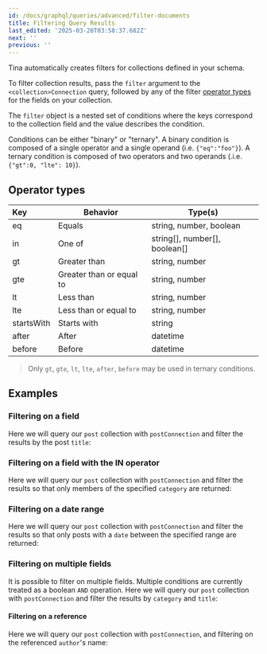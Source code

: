 ```yaml
---
id: /docs/graphql/queries/advanced/filter-documents
title: Filtering Query Results
last_edited: '2025-03-26T03:58:37.682Z'
next: ''
previous: ''
---
```


Tina automatically creates filters for collections defined in your schema.

To filter collection results, pass the `filter` argument to the `<collection>Connection` query, followed by any of the filter [operator types](/docs/graphql/queries/advanced/filter-documents/#operator-types) for the fields on your collection.

The `filter` object is a nested set of conditions where the keys correspond to the collection field and the value describes the condition.

Conditions can be either "binary" or "ternary". A binary condition is composed of a single operator and a single operand (i.e. `{"eq":"foo"}`). A ternary condition is composed of two operators and two operands (.i.e. `{"gt":0, "lte": 10}`).

## Operator types

| Key        | Behavior                 | Type(s)                          |
| :--------- | ------------------------ | -------------------------------- |
| eq         | Equals                   | string, number, boolean          |
| in         | One of                   | string\[], number\[], boolean\[] |
| gt         | Greater than             | string, number                   |
| gte        | Greater than or equal to | string, number                   |
| lt         | Less than                | string, number                   |
| lte        | Less than or equal to    | string, number                   |
| startsWith | Starts with              | string                           |
| after      | After                    | datetime                         |
| before     | Before                   | datetime                         |

> Only `gt`, `gte`, `lt`, `lte`, `after`, `before` may be used in ternary conditions.

## Examples

### Filtering on a field

Here we will query our `post` collection with `postConnection` and filter the results by the post `title`:

<GraphQLCodeBlock
  query="{
  ##postConnection(filter:#{title:#{startsWith:#&#x22;Vote&#x22;}})#{
  ####edges#{
  ######node#{
  ########id
  ########title
  ########category
  ######}
  ####}
  ##}
  }"
  response="{
  ##&#x22;data&#x22;:#{
  ####&#x22;postConnection&#x22;:#{
  ######&#x22;edges&#x22;:#[
  ########{
  ##########&#x22;node&#x22;:#{
  ############&#x22;id&#x22;:#&#x22;content/posts/voteForPedro.json&#x22;,
  ############&#x22;title&#x22;:#&#x22;Vote#For#Pedro&#x22;,
  ############&#x22;category&#x22;:#&#x22;politics&#x22;
  ##########}
  ########}
  ######]
  ####}
  ##}
  }"
/>

### Filtering on a field with the IN operator

Here we will query our `post` collection with `postConnection` and filter the results so that only members of the specified `category` are returned:

<GraphQLCodeBlock
  query="{
  ##postConnection(filter:#{category:#{in:#[&#x22;politics&#x22;]}})#{
  ####edges#{
  ######node#{
  ########id
  ########title
  ########category
  ######}
  ####}
  ##}
  }"
  response="{
  ##&#x22;data&#x22;:#{
  ####&#x22;postConnection&#x22;:#{
  ######&#x22;edges&#x22;:#[
  ########{
  ##########&#x22;node&#x22;:#{
  ############&#x22;id&#x22;:#&#x22;content/posts/voteForPedro.json&#x22;,
  ############&#x22;title&#x22;:#&#x22;Vote#For#Pedro&#x22;,
  ############&#x22;category&#x22;:#&#x22;politics&#x22;
  ##########}
  ########}
  ######]
  ####}
  ##}
  }"
/>

### Filtering on a date range

Here we will query our `post` collection with `postConnection` and filter the results so that only posts with a `date` between the specified range are returned:

<GraphQLCodeBlock
  query="{
  ##postConnection(filter:#{date:#{after:#&#x22;2022-06-01T07:00:00.000Z&#x22;,#before:#&#x22;2022-06-30T07:00:00.000Z&#x22;}})#{
  ####edges#{
  ######node#{
  ########id
  ########title
  ########category
  ######}
  ####}
  ##}
  }"
  response="{
  ##&#x22;data&#x22;:#{
  ####&#x22;postConnection&#x22;:#{
  ######&#x22;edges&#x22;:#[
  ########{
  ##########&#x22;node&#x22;:#{
  ############&#x22;id&#x22;:#&#x22;content/posts/voteForPedro.json&#x22;,
  ############&#x22;title&#x22;:#&#x22;Vote#For#Pedro&#x22;,
  ############&#x22;category&#x22;:#&#x22;politics&#x22;
  ##########}
  ########}
  ######]
  ####}
  ##}
  }"
/>

### Filtering on multiple fields

It is possible to filter on multiple fields. Multiple conditions are currently treated as a boolean `AND` operation. Here we will query our `post` collection with `postConnection` and filter the results by `category` and `title`:

<GraphQLCodeBlock
  query="{
  ##postConnection(filter:#{category:#{in:#[&#x22;politics&#x22;]},#title:#{startsWith:#&#x22;Vote&#x22;}})#{
  ####edges#{
  ######node#{
  ########id
  ########title
  ########category
  ######}
  ####}
  ##}
  }"
  response="{
  ##&#x22;data&#x22;:#{
  ####&#x22;postConnection&#x22;:#{
  ######&#x22;edges&#x22;:#[
  ########{
  ##########&#x22;node&#x22;:#{
  ############&#x22;id&#x22;:#&#x22;content/posts/voteForPedro.json&#x22;,
  ############&#x22;title&#x22;:#&#x22;Vote#For#Pedro&#x22;,
  ############&#x22;category&#x22;:#&#x22;politics&#x22;
  ##########}
  ########}
  ######]
  ####}
  ##}
  }"
/>

#### Filtering on a reference

Here we will query our `post` collection with `postConnection`, and filtering on the referenced `author`'s name:

<GraphQLCodeBlock
  query="{
  ##postConnection(filter:#{author:#{author:#{name:#{eq:#&#x22;Napolean&#x22;}}}})#{
  ####edges#{
  ######node#{
  ########id
  ########title
  ########category
  ######}
  ####}
  ##}
  }"
  response="{
  ##&#x22;data&#x22;:#{
  ####&#x22;postConnection&#x22;:#{
  ######&#x22;edges&#x22;:#[
  ########{
  ##########&#x22;node&#x22;:#{
  ############&#x22;id&#x22;:#&#x22;content/posts/anotherPost.json&#x22;,
  ############&#x22;title&#x22;:#&#x22;Just#Another#Blog#Post&#x22;,
  ############&#x22;category&#x22;:#&#x22;lifestyle&#x22;
  ##########}
  ########},
  ########{
  ##########&#x22;node&#x22;:#{
  ############&#x22;id&#x22;:#&#x22;content/posts/nested/anotherPost.json&#x22;,
  ############&#x22;title&#x22;:#&#x22;Just#Another#Blog#Post&#x22;,
  ############&#x22;category&#x22;:#&#x22;lifestyle&#x22;
  ##########}
  ########},
  ########{
  ##########&#x22;node&#x22;:#{
  ############&#x22;id&#x22;:#&#x22;content/posts/voteForPedro.json&#x22;,
  ############&#x22;title&#x22;:#&#x22;Vote#For#Pedro&#x22;,
  ############&#x22;category&#x22;:#&#x22;politics&#x22;
  ##########}
  ########}
  ######]
  ####}
  ##}
  }"
/>

